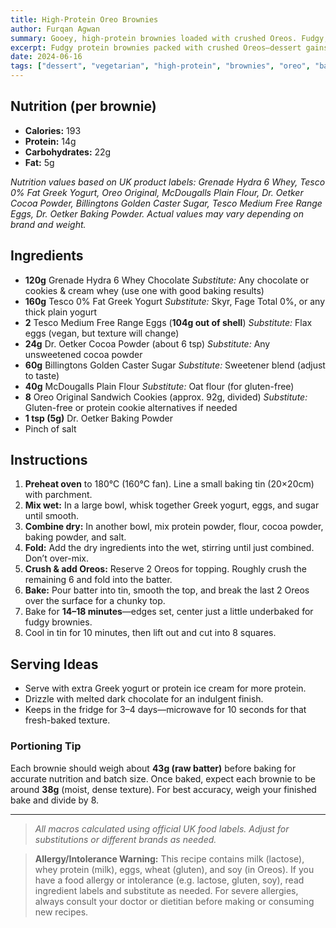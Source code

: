 ```yaml
---
title: High-Protein Oreo Brownies
author: Furqan Agwan
summary: Gooey, high-protein brownies loaded with crushed Oreos. Fudgy, satisfying, and perfect for a dessert or post-workout treat.
excerpt: Fudgy protein brownies packed with crushed Oreos—dessert gains done right.
date: 2024-06-16
tags: ["dessert", "vegetarian", "high-protein", "brownies", "oreo", "baked"]
---
```


## Nutrition (per brownie)

- **Calories:** 193
- **Protein:** 14g
- **Carbohydrates:** 22g
- **Fat:** 5g

_Nutrition values based on UK product labels: Grenade Hydra 6 Whey, Tesco 0% Fat Greek Yogurt, Oreo Original, McDougalls Plain Flour, Dr. Oetker Cocoa Powder, Billingtons Golden Caster Sugar, Tesco Medium Free Range Eggs, Dr. Oetker Baking Powder. Actual values may vary depending on brand and weight._

## Ingredients

- **120g** Grenade Hydra 6 Whey Chocolate
  _Substitute:_ Any chocolate or cookies & cream whey (use one with good baking results)
- **160g** Tesco 0% Fat Greek Yogurt
  _Substitute:_ Skyr, Fage Total 0%, or any thick plain yogurt
- **2** Tesco Medium Free Range Eggs (**104g out of shell**)
  _Substitute:_ Flax eggs (vegan, but texture will change)
- **24g** Dr. Oetker Cocoa Powder (about 6 tsp)
  _Substitute:_ Any unsweetened cocoa powder
- **60g** Billingtons Golden Caster Sugar
  _Substitute:_ Sweetener blend (adjust to taste)
- **40g** McDougalls Plain Flour
  _Substitute:_ Oat flour (for gluten-free)
- **8** Oreo Original Sandwich Cookies (approx. 92g, divided)
  _Substitute:_ Gluten-free or protein cookie alternatives if needed
- **1 tsp (5g)** Dr. Oetker Baking Powder
- Pinch of salt

## Instructions

1. **Preheat oven** to 180°C (160°C fan). Line a small baking tin (20×20cm) with parchment.
2. **Mix wet:** In a large bowl, whisk together Greek yogurt, eggs, and sugar until smooth.
3. **Combine dry:** In another bowl, mix protein powder, flour, cocoa powder, baking powder, and salt.
4. **Fold:** Add the dry ingredients into the wet, stirring until just combined. Don’t over-mix.
5. **Crush & add Oreos:** Reserve 2 Oreos for topping. Roughly crush the remaining 6 and fold into the batter.
6. **Bake:** Pour batter into tin, smooth the top, and break the last 2 Oreos over the surface for a chunky top.
7. Bake for **14–18 minutes**—edges set, center just a little underbaked for fudgy brownies.
8. Cool in tin for 10 minutes, then lift out and cut into 8 squares.

## Serving Ideas

- Serve with extra Greek yogurt or protein ice cream for more protein.
- Drizzle with melted dark chocolate for an indulgent finish.
- Keeps in the fridge for 3–4 days—microwave for 10 seconds for that fresh-baked texture.

### Portioning Tip

Each brownie should weigh about **43g (raw batter)** before baking for accurate nutrition and batch size.
Once baked, expect each brownie to be around **38g** (moist, dense texture).
For best accuracy, weigh your finished bake and divide by 8.

---

> _All macros calculated using official UK food labels. Adjust for substitutions or different brands as needed._

> **Allergy/Intolerance Warning:**
> This recipe contains milk (lactose), whey protein (milk), eggs, wheat (gluten), and soy (in Oreos).
> If you have a food allergy or intolerance (e.g. lactose, gluten, soy), read ingredient labels and substitute as needed.
> For severe allergies, always consult your doctor or dietitian before making or consuming new recipes.

